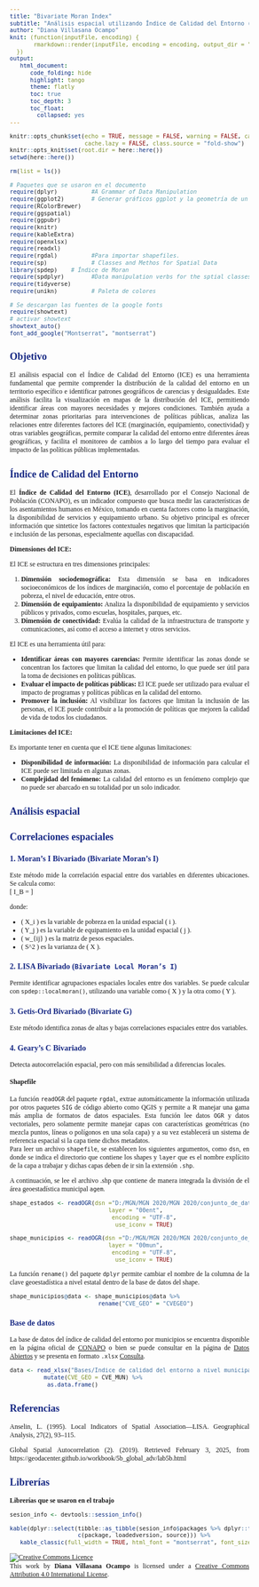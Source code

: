```yaml
---
title: "Bivariate Moran Index"
subtitle: "Análisis espacial utilizando Índice de Calidad del Entorno (ICE)"
author: "Diana Villasana Ocampo"
knit: (function(inputFile, encoding) {
       rmarkdown::render(inputFile, encoding = encoding, output_dir = "../Output/")
  })
output:
   html_document:
      code_folding: hide
      highlight: tango
      theme: flatly
      toc: true
      toc_depth: 3
      toc_float:
        collapsed: yes
---
```


```{=html}
<style type="text/css">
body {
text-align: justify;
font-style: normal;
font-family: "Montserrat";
font-size: 12px
}
h1.title {
  font-size: 40px;
  color: #000D3B;
}
h1 {
  color: #B6854D;
}
h2 {
  color: #172984;
}
h3 {
  color: #172984;
}
</style>
```

```{=html}
<style>
.nav>li>a {
    position: relative;
    display: block;
    padding: 10px 15px;
    color: #1C3BA4
}
.nav-pills>li.active>a, .nav-pills>li.active>a:hover, .nav-pills>li>a:focus {
    color: #ffffff;
    background-color: #09C2BC
}
</style>
```

```{=html}
<style>
.tile1-text {
    position: relative;
    display: block;
    padding: 10px 15px;
    color: #0A6A87;
    list-style: none;
}
.top1-tiles a:nth-of-type(1):hover, .top-tiles1 a:nth-of-type(1):focus{
    color: #ffffff;
    background: #0A6A87
}
</style>
```

```{=html}
<style>
.tile2-text {
    position: relative;
    display: block;
    padding: 10px 15px;
    color: #0A6CC8;
    list-style: none;
}
.top2-tiles a:nth-of-type(1):hover, .top2-tiles a:nth-of-type(1):focus{
    color: #ffffff;
    background: #0A6CC8
}
</style>
```

```{=html}
<style>
.math {
  font-size: 15px;
  color: #1e42ab;
}
</style>
```

```r
knitr::opts_chunk$set(echo = TRUE, message = FALSE, warning = FALSE, cache = TRUE, 
                      cache.lazy = FALSE, class.source = "fold-show")
knitr::opts_knit$set(root.dir = here::here())
setwd(here::here())
```

```r
rm(list = ls())
```

```r
# Paquetes que se usaron en el documento 
require(dplyr)          #A Grammar of Data Manipulation 
require(ggplot2)        # Generar gráficos ggplot y la geometría de un mapa
require(RColorBrewer)
require(ggspatial)
require(ggpubr)
require(knitr)
require(kableExtra)
require(openxlsx)
require(readxl)
require(rgdal)          #Para importar shapefiles. 
require(sp)             # Classes and Methos for Spatial Data
library(spdep)    # Índice de Moran 
require(spdplyr)        #Data manipulation verbs for the sptial classes
require(tidyverse) 
require(unikn)          # Paleta de colores
```

```r
# Se descargan las fuentes de la google fonts
require(showtext)
# activar showtext
showtext_auto()
font_add_google("Montserrat", "montserrat")
```


## Objetivo   

El análisis espacial con el Índice de Calidad del Entorno (ICE) es una herramienta fundamental que permite comprender la distribución de la calidad del entorno en un territorio específico e identificar patrones geográficos de carencias y desigualdades. Este análisis facilita la visualización en mapas de la distribución del ICE, permitiendo identificar áreas con mayores necesidades y mejores condiciones. También ayuda a determinar zonas prioritarias para intervenciones de políticas públicas, analiza las relaciones entre diferentes factores del ICE (marginación, equipamiento, conectividad) y otras variables geográficas, permite comparar la calidad del entorno entre diferentes áreas geográficas, y facilita el monitoreo de cambios a lo largo del tiempo para evaluar el impacto de las políticas públicas implementadas.

## Índice de Calidad del Entorno

El **Índice de Calidad del Entorno (ICE)**, desarrollado por el Consejo Nacional de Población (CONAPO), es un indicador compuesto que busca medir las características de los asentamientos humanos en México, tomando en cuenta factores como la marginación, la disponibilidad de servicios y equipamiento urbano. Su objetivo principal es ofrecer información que sintetice los factores contextuales negativos que limitan la participación e inclusión de las personas, especialmente aquellas con discapacidad.  

**Dimensiones del ICE:**
  
  El ICE se estructura en tres dimensiones principales:
  
  1.  **Dimensión sociodemográfica:** Esta dimensión se basa en indicadores socioeconómicos de los índices de marginación, como el porcentaje de población en pobreza, el nivel de educación, entre otros.
2.  **Dimensión de equipamiento:** Analiza la disponibilidad de equipamiento y servicios públicos y privados, como escuelas, hospitales, parques, etc.
3.  **Dimensión de conectividad:** Evalúa la calidad de la infraestructura de transporte y comunicaciones, así como el acceso a internet y otros servicios.

El ICE es una herramienta útil para:
  
-  **Identificar áreas con mayores carencias:** Permite identificar las zonas donde se concentran los factores que limitan la calidad del entorno, lo que puede ser útil para la toma de decisiones en políticas públicas.
- **Evaluar el impacto de políticas públicas:** El ICE puede ser utilizado para evaluar el impacto de programas y políticas públicas en la calidad del entorno.
- **Promover la inclusión:** Al visibilizar los factores que limitan la inclusión de las personas, el ICE puede contribuir a la promoción de políticas que mejoren la calidad de vida de todos los ciudadanos.

**Limitaciones del ICE:**
  
  Es importante tener en cuenta que el ICE tiene algunas limitaciones:
  
-  **Disponibilidad de información:** La disponibilidad de información para calcular el ICE puede ser limitada en algunas zonas.
-  **Complejidad del fenómeno:** La calidad del entorno es un fenómeno complejo que no puede ser abarcado en su totalidad por un solo indicador.
 
 
## Análisis espacial  

## Correlaciones espaciales

### 1. Moran's I Bivariado (Bivariate Moran's I) 
 
  Este método mide la correlación espacial entre dos variables en diferentes ubicaciones. Se calcula como:  
  \[
    I_B = \frac{\sum_i \sum_j w_{ij} (X_i - \bar{X}) (Y_j - \bar{Y})}{S^2 \sum_i \sum_j w_{ij}}
    \]  

donde:  

- \( X_i \) es la variable de pobreza en la unidad espacial \( i \).  
- \( Y_j \) es la variable de equipamiento en la unidad espacial \( j \).  
- \( w_{ij} \) es la matriz de pesos espaciales.  
- \( S^2 \) es la varianza de \( X \).  

 
### 2. LISA Bivariado (`Bivariate Local Moran’s I`)     

Permite identificar agrupaciones espaciales locales entre dos variables. Se puede calcular con `spdep::localmoran()`, utilizando una variable como \( X \) y la otra como \( Y \).  

### 3. Getis-Ord Bivariado (Bivariate G)
Este método identifica zonas de altas y bajas correlaciones espaciales entre dos variables.

### 4. Geary's C Bivariado
Detecta autocorrelación espacial, pero con más sensibilidad a diferencias locales.

#### Shapefile

La función `readOGR` del paquete `rgdal`, extrae automáticamente la información utilizada por otros paquetes `SIG` de código abierto como QGIS y permite a R manejar una gama más amplia de formatos de datos espaciales. Esta función lee datos `OGR` y datos vectoriales, pero solamente permite manejar capas con características geométricas (no mezcla puntos, líneas o polígonos en una sola capa) y a su vez establecerá un sistema de referencia espacial si la capa tiene dichos metadatos.\
Para leer un archivo `shapefile`, se establecen los siguientes argumentos, como `dsn`, en donde se indica el directorio que contiene los shapes y `layer` que es el nombre explícito de la capa a trabajar y dichas capas deben de ir sin la extensión `.shp`.

A continuación, se lee el archivo .shp que contiene de manera integrada la división de el área geoestadística municipal `agem`.

```r
shape_estados <- readOGR(dsn ="D:/MGN/MGN 2020/MGN 2020/conjunto_de_datos", 
                             layer = "00ent",
                              encoding = "UTF-8",
                               use_iconv = TRUE)
```

```r
shape_municipios <- readOGR(dsn ="D:/MGN/MGN 2020/MGN 2020/conjunto_de_datos", 
                             layer = "00mun",
                              encoding = "UTF-8",
                               use_iconv = TRUE)
```

La función `rename()` del paquete `dplyr` permite cambiar el nombre de la columna de la clave geoestadística a nivel estatal dentro de la base de datos del shape.

```r
shape_municipios@data <- shape_municipios@data %>%
                          rename("CVE_GEO" = "CVEGEO")
```


### Base de datos

La base de datos del índice de calidad del entorno por municipios se encuentra disponible en la página oficial de [CONAPO](https://www.gob.mx/conapo/documentos/indice-de-calidad-del-entorno?idiom=es) o bien se puede consultar en la página de [Datos Abiertos](https://datos.gob.mx/) y se presenta en formato `.xlsx` [Consulta](http://www.conapo.gob.mx/work/models/CONAPO/Datos_Abiertos/DT/ICE_2020.zip).


```r
data <- read_xlsx("Bases/Indice de calidad del entorno a nivel municipal.xlsx", sheet = "ICE_2020") %>%
          mutate(CVE_GEO = CVE_MUN) %>%
           as.data.frame()
```

## Referencias 

Anselin, L. (1995). Local Indicators of Spatial Association—LISA. Geographical Analysis, 27(2), 93–115.

Global Spatial Autocorrelation (2). (2019). Retrieved February 3, 2025, from https://geodacenter.github.io/workbook/5b_global_adv/lab5b.html 

## Librerías

**Librerías que se usaron en el trabajo** 

```r
sesion_info <- devtools::session_info()
```

```r
kable(dplyr::select(tibble::as_tibble(sesion_info$packages %>% dplyr::filter(attached == TRUE)),
                    c(package, loadedversion, source))) %>%
   kable_classic(full_width = TRUE, html_font = "montserrat", font_size = 10) 
```

<a rel="license" href="http://creativecommons.org/licenses/by/4.0/"><img src="https://i.creativecommons.org/l/by/4.0/88x31.png" alt="Creative Commons Licence" style="border-width:0"/></a><br />This work by [**Diana Villasana Ocampo**]{xmlns:cc="http://creativecommons.org/ns#" property="cc:attributionName"} is licensed under a <a rel="license" href="http://creativecommons.org/licenses/by/4.0/">Creative Commons Attribution 4.0 International License</a>.

